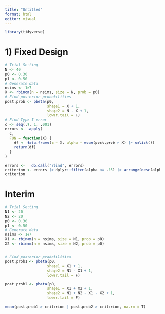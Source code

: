 ```yaml
---
title: "Untitled"
format: html
editor: visual
---
```


```r
library(tidyverse)
```


# 1) Fixed Design
```r
# Trial Setting
N <- 40
p0 <- 0.30
p1 <- 0.50
# Generate data
nsims <- 1e7
X <- rbinom(n = nsims, size = N, prob = p0)
# Find posterior probabilities
post.prob <- pbeta(p0,
                   shape1 = X + 1,
                   shape2 = N - X + 1,
                   lower.tail = F)
# Find Type I error
c <- seq(.9, 1, .001)
errors <- lapply(
  c,
  FUN = function(X) {
    df <- data.frame(c = X, alpha = mean(post.prob > X) |> unlist())
    return(df)
  }
)

errors <-   do.call("rbind", errors)
criterion <- errors |> dplyr::filter(alpha <= .05) |> arrange(desc(alpha)) |> pull(c) %>% .[1]
criterion
```

# Interim

```r
# Trial Setting
N1 <- 20
N2 <- 20
p0 <- 0.30
p1 <- 0.50
# Generate data
nsims <- 1e7
X1 <- rbinom(n = nsims, size = N1, prob = p0)
X2 <- rbinom(n = nsims, size = N2, prob = p0)


# Find posterior probabilities
post.prob1 <- pbeta(p0,
                   shape1 = X1 + 1,
                   shape2 = N1 - X1 + 1,
                   lower.tail = F)

post.prob2 <- pbeta(p0,
                   shape1 = X1 + X2 + 1,
                   shape2 = N1 + N2 - X1 - X2 + 1,
                   lower.tail = F)

mean(post.prob1 > criterion | post.prob2 > criterion, na.rm = T)
```
